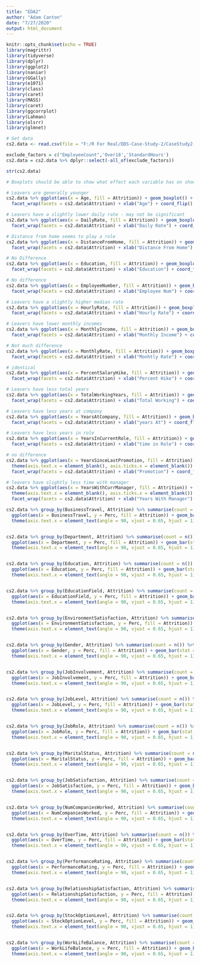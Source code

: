```yaml
---
title: "EDA2"
author: "Adam Canton"
date: "7/27/2020"
output: html_document
---
```


```r
knitr::opts_chunk$set(echo = TRUE)
library(magrittr)
library(tidyverse)
library(dplyr)
library(ggplot2)
library(naniar)
library(GGally)
library(e1071)
library(class)
library(caret)
library(MASS)
library(caret)
library(ggcorrplot)
library(Lahman)
library(olsrr)
library(glmnet)

```

```r
# Get data
cs2.data <- read.csv(file = "F:/R For Real/DDS-Case-Study-2/CaseStudy2-data.csv", sep = ",", header = TRUE)

exclude_factors = c("EmployeeCount",'Over18','StandardHours')
cs2.data = cs2.data %>% dplyr::select(-all_of(exclude_factors))
```

```r
str(cs2.data)
```

```r
# Boxplots should be able to show what effect each variable has on showing a difference between attrition.

# Leavers are generally younger
cs2.data %>% ggplot(aes(x = Age, fill = Attrition)) + geom_boxplot() + theme(axis.text.x = element_blank(), axis.ticks.x = element_blank()) + 
  facet_wrap(facets = cs2.data$Attrition) + xlab("Age") + coord_flip()

# Leavers have a slightly lower daily rate - may not be significant
cs2.data %>% ggplot(aes(x = DailyRate, fill = Attrition)) + geom_boxplot() + theme(axis.text.x = element_blank(), axis.ticks.x = element_blank()) + 
  facet_wrap(facets = cs2.data$Attrition) + xlab("Daily Rate") + coord_flip()

# Distance from home seems to play a role
cs2.data %>% ggplot(aes(x = DistanceFromHome, fill = Attrition)) + geom_boxplot() + theme(axis.text.x = element_blank(), axis.ticks.x = element_blank()) + 
  facet_wrap(facets = cs2.data$Attrition) + xlab("Distance From Home") + coord_flip()

# No Difference
cs2.data %>% ggplot(aes(x = Education, fill = Attrition)) + geom_boxplot() + theme(axis.text.x = element_blank(), axis.ticks.x = element_blank()) + 
  facet_wrap(facets = cs2.data$Attrition) + xlab("Education") + coord_flip()

# No difference
cs2.data %>% ggplot(aes(x = EmployeeNumber, fill = Attrition)) + geom_boxplot() + theme(axis.text.x = element_blank(), axis.ticks.x = element_blank()) + 
  facet_wrap(facets = cs2.data$Attrition) + xlab("Employee Num") + coord_flip()

# Leavers have a slightly higher median rate
cs2.data %>% ggplot(aes(x = HourlyRate, fill = Attrition)) + geom_boxplot() + theme(axis.text.x = element_blank(), axis.ticks.x = element_blank()) + 
  facet_wrap(facets = cs2.data$Attrition) + xlab("Hourly Rate") + coord_flip()

# Leavers have lower monthly incomes
cs2.data %>% ggplot(aes(x = MonthlyIncome, fill = Attrition)) + geom_boxplot() + theme(axis.text.x = element_blank(), axis.ticks.x = element_blank()) + 
  facet_wrap(facets = cs2.data$Attrition) + xlab("Monthly Income") + coord_flip()

# Not much difference
cs2.data %>% ggplot(aes(x = MonthlyRate, fill = Attrition)) + geom_boxplot() + theme(axis.text.x = element_blank(), axis.ticks.x = element_blank()) + 
  facet_wrap(facets = cs2.data$Attrition) + xlab("Monhtly Rate") + coord_flip()

# identical
cs2.data %>% ggplot(aes(x = PercentSalaryHike, fill = Attrition)) + geom_boxplot() + theme(axis.text.x = element_blank(), axis.ticks.x = element_blank()) + 
  facet_wrap(facets = cs2.data$Attrition) + xlab("Percent Hike") + coord_flip()

# Leavers have less total years
cs2.data %>% ggplot(aes(x = TotalWorkingYears, fill = Attrition)) + geom_boxplot() + theme(axis.text.x = element_blank(), axis.ticks.x = element_blank()) + 
  facet_wrap(facets = cs2.data$Attrition) + xlab("Total Working") + coord_flip()

# Leavers have less years at company
cs2.data %>% ggplot(aes(x = YearsAtCompany, fill = Attrition)) + geom_boxplot() + theme(axis.text.x = element_blank(), axis.ticks.x = element_blank()) + 
  facet_wrap(facets = cs2.data$Attrition) + xlab("years At") + coord_flip()

# Leavers have less years in role
cs2.data %>% ggplot(aes(x = YearsInCurrentRole, fill = Attrition)) + geom_boxplot() + theme(axis.text.x = element_blank(), axis.ticks.x = element_blank()) + 
  facet_wrap(facets = cs2.data$Attrition) + xlab("time in Role") + coord_flip()

# no difference
cs2.data %>% ggplot(aes(x = YearsSinceLastPromotion, fill = Attrition)) + geom_boxplot() + 
  theme(axis.text.x = element_blank(), axis.ticks.x = element_blank()) + 
  facet_wrap(facets = cs2.data$Attrition) + xlab("Promotion") + coord_flip()

# leavers have slightly less time with manager
cs2.data %>% ggplot(aes(x = YearsWithCurrManager, fill = Attrition)) + geom_boxplot() + 
  theme(axis.text.x = element_blank(), axis.ticks.x = element_blank()) + 
  facet_wrap(facets = cs2.data$Attrition) + xlab("Years With Manager") + coord_flip()

```


```r
cs2.data %>% group_by(BusinessTravel, Attrition) %>% summarise(count = n()) %>% mutate(Perc = (count/sum(count))) %>% 
  ggplot(aes(x = BusinessTravel, y = Perc, fill = Attrition)) + geom_bar(stat = "identity") + 
  theme(axis.text.x = element_text(angle = 90, vjust = 0.65, hjust = 1))


cs2.data %>% group_by(Department, Attrition) %>% summarise(count = n()) %>% mutate(Perc = (count/sum(count))) %>% 
  ggplot(aes(x = Department, y = Perc, fill = Attrition)) + geom_bar(stat = "identity") + 
  theme(axis.text.x = element_text(angle = 90, vjust = 0.65, hjust = 1))


cs2.data %>% group_by(Education, Attrition) %>% summarise(count = n()) %>% mutate(Perc = (count/sum(count))) %>% 
  ggplot(aes(x = Education, y = Perc, fill = Attrition)) + geom_bar(stat = "identity") + 
  theme(axis.text.x = element_text(angle = 90, vjust = 0.65, hjust = 1))


cs2.data %>% group_by(EducationField, Attrition) %>% summarise(count = n()) %>% mutate(Perc = (count/sum(count))) %>% 
  ggplot(aes(x = EducationField, y = Perc, fill = Attrition)) + geom_bar(stat = "identity") + 
  theme(axis.text.x = element_text(angle = 90, vjust = 0.65, hjust = 1))


cs2.data %>% group_by(EnvironmentSatisfaction, Attrition) %>% summarise(count = n()) %>% mutate(Perc = (count/sum(count))) %>% 
  ggplot(aes(x = EnvironmentSatisfaction, y = Perc, fill = Attrition)) + geom_bar(stat = "identity") + 
  theme(axis.text.x = element_text(angle = 90, vjust = 0.65, hjust = 1))


cs2.data %>% group_by(Gender, Attrition) %>% summarise(count = n()) %>% mutate(Perc = (count/sum(count))) %>% 
  ggplot(aes(x = Gender, y = Perc, fill = Attrition)) + geom_bar(stat = "identity") + 
  theme(axis.text.x = element_text(angle = 90, vjust = 0.65, hjust = 1))


cs2.data %>% group_by(JobInvolvement, Attrition) %>% summarise(count = n()) %>% mutate(Perc = (count/sum(count))) %>% 
  ggplot(aes(x = JobInvolvement, y = Perc, fill = Attrition)) + geom_bar(stat = "identity") + 
  theme(axis.text.x = element_text(angle = 90, vjust = 0.65, hjust = 1))


cs2.data %>% group_by(JobLevel, Attrition) %>% summarise(count = n()) %>% mutate(Perc = (count/sum(count))) %>% 
  ggplot(aes(x = JobLevel, y = Perc, fill = Attrition)) + geom_bar(stat = "identity") + 
  theme(axis.text.x = element_text(angle = 90, vjust = 0.65, hjust = 1))


cs2.data %>% group_by(JobRole, Attrition) %>% summarise(count = n()) %>% mutate(Perc = (count/sum(count))) %>% 
  ggplot(aes(x = JobRole, y = Perc, fill = Attrition)) + geom_bar(stat = "identity") + 
  theme(axis.text.x = element_text(angle = 90, vjust = 0.65, hjust = 1))


cs2.data %>% group_by(MaritalStatus, Attrition) %>% summarise(count = n()) %>% mutate(Perc = (count/sum(count))) %>% 
  ggplot(aes(x = MaritalStatus, y = Perc, fill = Attrition)) + geom_bar(stat = "identity") + 
  theme(axis.text.x = element_text(angle = 90, vjust = 0.65, hjust = 1))


cs2.data %>% group_by(JobSatisfaction, Attrition) %>% summarise(count = n()) %>% mutate(Perc = (count/sum(count))) %>% 
  ggplot(aes(x = JobSatisfaction, y = Perc, fill = Attrition)) + geom_bar(stat = "identity") + 
  theme(axis.text.x = element_text(angle = 90, vjust = 0.65, hjust = 1))


cs2.data %>% group_by(NumCompaniesWorked, Attrition) %>% summarise(count = n()) %>% mutate(Perc = (count/sum(count))) %>% 
  ggplot(aes(x = NumCompaniesWorked, y = Perc, fill = Attrition)) + geom_bar(stat = "identity") + 
  theme(axis.text.x = element_text(angle = 90, vjust = 0.65, hjust = 1))


cs2.data %>% group_by(OverTime, Attrition) %>% summarise(count = n()) %>% mutate(Perc = (count/sum(count))) %>% 
  ggplot(aes(x = OverTime, y = Perc, fill = Attrition)) + geom_bar(stat = "identity") + 
  theme(axis.text.x = element_text(angle = 90, vjust = 0.65, hjust = 1))


cs2.data %>% group_by(PerformanceRating, Attrition) %>% summarise(count = n()) %>% mutate(Perc = (count/sum(count))) %>% 
  ggplot(aes(x = PerformanceRating, y = Perc, fill = Attrition)) + geom_bar(stat = "identity") + 
  theme(axis.text.x = element_text(angle = 90, vjust = 0.65, hjust = 1))


cs2.data %>% group_by(RelationshipSatisfaction, Attrition) %>% summarise(count = n()) %>% mutate(Perc = (count/sum(count))) %>% 
  ggplot(aes(x = RelationshipSatisfaction, y = Perc, fill = Attrition)) + geom_bar(stat = "identity") + 
  theme(axis.text.x = element_text(angle = 90, vjust = 0.65, hjust = 1))


cs2.data %>% group_by(StockOptionLevel, Attrition) %>% summarise(count = n()) %>% mutate(Perc = (count/sum(count))) %>% 
  ggplot(aes(x = StockOptionLevel, y = Perc, fill = Attrition)) + geom_bar(stat = "identity") + 
  theme(axis.text.x = element_text(angle = 90, vjust = 0.65, hjust = 1))


cs2.data %>% group_by(WorkLifeBalance, Attrition) %>% summarise(count = n()) %>% mutate(Perc = (count/sum(count))) %>% 
  ggplot(aes(x = WorkLifeBalance, y = Perc, fill = Attrition)) + geom_bar(stat = "identity") + 
  theme(axis.text.x = element_text(angle = 90, vjust = 0.65, hjust = 1))

```

